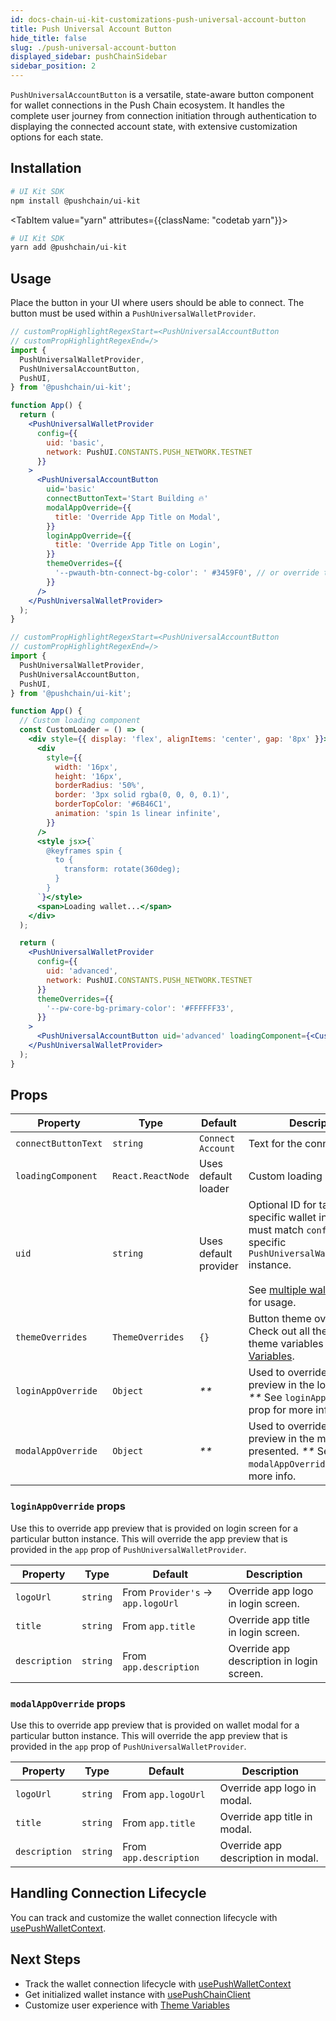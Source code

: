 ```yaml
---
id: docs-chain-ui-kit-customizations-push-universal-account-button
title: Push Universal Account Button
hide_title: false
slug: ./push-universal-account-button
displayed_sidebar: pushChainSidebar
sidebar_position: 2
---
```


<head>
  <title>
    {`Push Universal Account Button | Customizations | UI Kit | Push Chain Docs`}
  </title>
</head>


<!-- Content Start -->

`PushUniversalAccountButton` is a versatile, state-aware button component for wallet connections in the Push Chain ecosystem. It handles the complete user journey from connection initiation through authentication to displaying the connected account state, with extensive customization options for each state.

## Installation

<Tabs className="codetabs" groupId="quickstart-examples">
  <TabItem value="npm" attributes={{className: "codetab npm"}} default>

```bash
# UI Kit SDK
npm install @pushchain/ui-kit
```

  </TabItem>

  <TabItem value="yarn" attributes={{className: "codetab yarn"}}>

```bash
# UI Kit SDK
yarn add @pushchain/ui-kit
```

  </TabItem>
</Tabs>

## Usage

Place the button in your UI where users should be able to connect. The button must be used within a `PushUniversalWalletProvider`.

<Tabs className="liveplaytab" groupId="customize-push-universal-button">
  <TabItem value='basic' label='Quickstart'>

```jsx live
// customPropHighlightRegexStart=<PushUniversalAccountButton
// customPropHighlightRegexEnd=/>
import {
  PushUniversalWalletProvider,
  PushUniversalAccountButton,
  PushUI,
} from '@pushchain/ui-kit';

function App() {
  return (
    <PushUniversalWalletProvider
      config={{
        uid: 'basic',
        network: PushUI.CONSTANTS.PUSH_NETWORK.TESTNET
      }}
    >
      <PushUniversalAccountButton
        uid='basic'
        connectButtonText='Start Building 🔥'
        modalAppOverride={{
          title: 'Override App Title on Modal',
        }}
        loginAppOverride={{
          title: 'Override App Title on Login',
        }}
        themeOverrides={{
          '--pwauth-btn-connect-bg-color': ' #3459F0', // or override theme
        }}
      />
    </PushUniversalWalletProvider>
  );
}
```

  </TabItem>

  <TabItem value='advanced' label='Advanced'>

```jsx live
// customPropHighlightRegexStart=<PushUniversalAccountButton
// customPropHighlightRegexEnd=/>
import {
  PushUniversalWalletProvider,
  PushUniversalAccountButton,
  PushUI,
} from '@pushchain/ui-kit';

function App() {
  // Custom loading component
  const CustomLoader = () => (
    <div style={{ display: 'flex', alignItems: 'center', gap: '8px' }}>
      <div
        style={{
          width: '16px',
          height: '16px',
          borderRadius: '50%',
          border: '3px solid rgba(0, 0, 0, 0.1)',
          borderTopColor: '#6B46C1',
          animation: 'spin 1s linear infinite',
        }}
      />
      <style jsx>{`
        @keyframes spin {
          to {
            transform: rotate(360deg);
          }
        }
      `}</style>
      <span>Loading wallet...</span>
    </div>
  );

  return (
    <PushUniversalWalletProvider
      config={{
        uid: 'advanced',
        network: PushUI.CONSTANTS.PUSH_NETWORK.TESTNET
      }}
      themeOverrides={{
        '--pw-core-bg-primary-color': '#FFFFFF33',
      }}
    >
      <PushUniversalAccountButton uid='advanced' loadingComponent={<CustomLoader />} />
    </PushUniversalWalletProvider>
  );
}
```

  </TabItem>
</Tabs>

## Props

<PushAPIReference showRequiredNotice={false}>

| Property            | Type              | Default               | Description                                                                                                                                                                                                                                       |
| ------------------- | ----------------- | --------------------- | ------------------------------------------------------------------------------------------------------------------------------------------------------------------------------------------------------------------------------------------------- |
| `connectButtonText` | `string`          | `Connect Account`     | Text for the connect button.                                                                                                                                                                                                                      |
| `loadingComponent`  | `React.ReactNode` | Uses default loader   | Custom loading indicator.                                                                                                                                                                                                                         |
| `uid`               | `string`          | Uses default provider | Optional ID for targeting a specific wallet instance, must match `config.uid` of specific `PushUniversalWalletProvider` instance.<br />&nbsp;<br />See [multiple wallet example](/docs/chain/ui-kit/examples/multiple-wallet-example/) for usage. |
| `themeOverrides`    | `ThemeOverrides`  | `{}`                  | Button theme overrides. Check out all the supported theme variables in [Theme Variables](/docs/chain/ui-kit/customizations/theme-variables/).                                                                                                     |
| `loginAppOverride`  | `Object`          | _\*\*_                | Used to override app preview in the login screen. _\*\*_ See `loginAppOverride` prop for more info.                                                                                                                                               |
| `modalAppOverride`  | `Object`          | _\*\*_                | Used to override app preview in the modal presented. _\*\*_ See `modalAppOverride` prop for more info.                                                                                                                                            |

</PushAPIReference>

### `loginAppOverride` props

Use this to override app preview that is provided on login screen for a particular button instance. This will override the app preview that is provided in the `app` prop of `PushUniversalWalletProvider`.

<PushAPIReference showRequiredNotice={false}>

| Property      | Type     | Default                            | Description                               |
| ------------- | -------- | ---------------------------------- | ----------------------------------------- |
| `logoUrl`     | `string` | From `Provider's` -> `app.logoUrl` | Override app logo in login screen.        |
| `title`       | `string` | From `app.title`                   | Override app title in login screen.       |
| `description` | `string` | From `app.description`             | Override app description in login screen. |

</PushAPIReference>

### `modalAppOverride` props

Use this to override app preview that is provided on wallet modal for a particular button instance. This will override the app preview that is provided in the `app` prop of `PushUniversalWalletProvider`.

<PushAPIReference showRequiredNotice={false}>

| Property      | Type     | Default                | Description                        |
| ------------- | -------- | ---------------------- | ---------------------------------- |
| `logoUrl`     | `string` | From `app.logoUrl`     | Override app logo in modal.        |
| `title`       | `string` | From `app.title`       | Override app title in modal.       |
| `description` | `string` | From `app.description` | Override app description in modal. |

</PushAPIReference>

## Handling Connection Lifecycle

You can track and customize the wallet connection lifecycle with [usePushWalletContext](/docs/chain/ui-kit/customizations/use-push-wallet-context/).

## Next Steps

- Track the wallet connection lifecycle with [usePushWalletContext](/docs/chain/ui-kit/customizations/use-push-wallet-context/)
- Get initialized wallet instance with [usePushChainClient](/docs/chain/ui-kit/customizations/use-push-chain-client/)
- Customize user experience with [Theme Variables](/docs/chain/ui-kit/customizations/theme-variables/)

